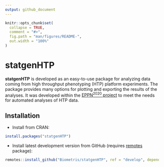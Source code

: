 ```yaml
---
output: github_document
---
```


<!-- README.md is generated from README.Rmd. Please edit that file -->

```r
knitr::opts_chunk$set(
  collapse = TRUE,
  comment = "#>",
  fig.path = "man/figures/README-",
  out.width = "100%"
)
```

# statgenHTP

**statgenHTP** is developed as an easy-to-use package for analyzing data coming 
from high throughput phenotyping (HTP) platform experiments. The package provides many options for plotting and exporting the results of the analyses. It was developed within the [EPPN^2020^ project](https://eppn2020.plant-phenotyping.eu/) to meet the needs for automated analyses of HTP data.

## Installation

* Install from CRAN:

```r
install.packages("statgenHTP")
```

* Install latest development version from GitHub (requires [remotes](https://github.com/r-lib/remotes) package):

```r
remotes::install_github("Biometris/statgenHTP", ref = "develop", dependencies = TRUE)
```
